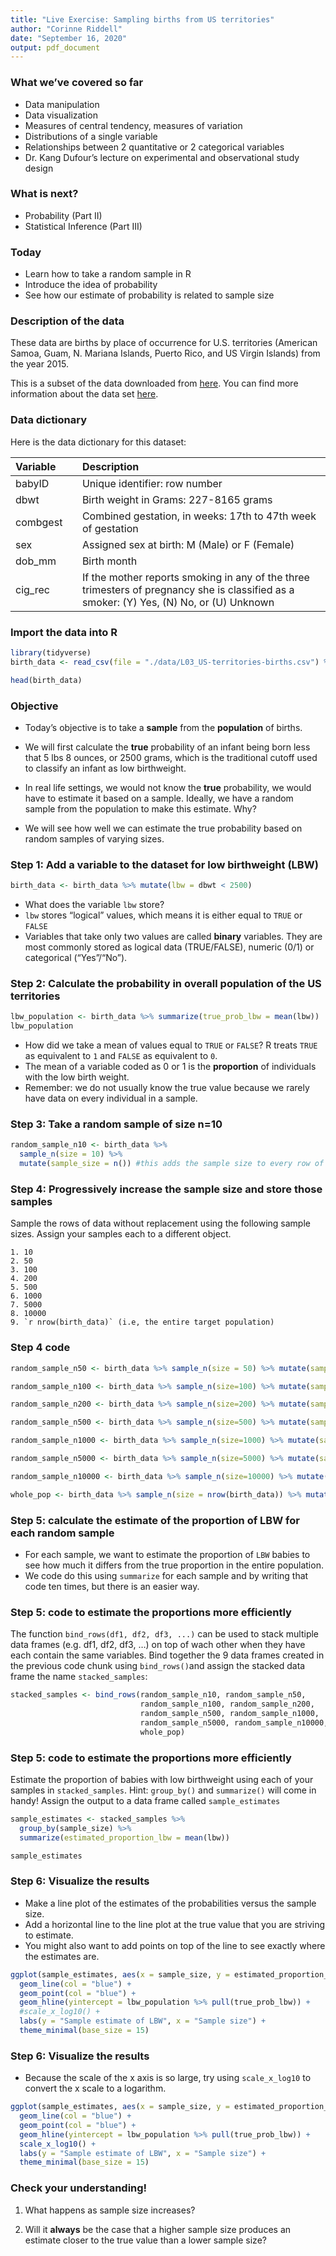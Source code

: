 ```yaml
---
title: "Live Exercise: Sampling births from US territories"
author: "Corinne Riddell"
date: "September 16, 2020"
output: pdf_document
---
```


### What we've covered so far

* Data manipulation
* Data visualization
* Measures of central tendency, measures of variation 
* Distributions of a single variable
* Relationships between 2 quantitative or 2 categorical variables
* Dr. Kang Dufour's lecture on experimental and observational study design 

### What is next?

* Probability (Part II)
* Statistical Inference (Part III)

### Today

* Learn how to take a random sample in R
* Introduce the idea of probability
* See how our estimate of probability is related to sample size

### Description of the data

These data are births by place of occurrence for U.S. territories (American Samoa,
Guam, N. Mariana Islands, Puerto Rico, and US Virgin Islands) from the year 2015.

This is a subset of the data downloaded from [here](http://www.nber.org/data/vital-statistics-natality-data.html).
You can find more information about the data set [here](ftp://ftp.cdc.gov/pub/Health_Statistics/NCHS/Dataset_Documentation/DVS/natality/UserGuide2016.pdf).

### Data dictionary

Here is the data dictionary for this dataset:

| Variable        | Description                                                  |
|:----------------|:-------------------------------------------------------------|
| babyID          | Unique identifier: row number                                |
| dbwt            | Birth weight in Grams: 227-8165 grams          | 
| combgest        | Combined gestation, in weeks: 17th to 47th week of gestation|              
| sex             | Assigned sex at birth: M (Male) or F (Female)	                       |
| dob_mm          | Birth month                                    | 
| cig_rec         | If the mother reports smoking in any of the three trimesters of pregnancy she is classified as a smoker: (Y) Yes, (N) No, or (U) Unknown|

### Import the data into R

```r
library(tidyverse)
birth_data <- read_csv(file = "./data/L03_US-territories-births.csv") %>% select(-X1)
```

```r
head(birth_data)
```


### Objective

* Today's objective is to take a **sample** from the **population** of births. 

* We will first calculate the **true** probability of an infant being born less
that 5 lbs 8 ounces, or 2500 grams, which is the traditional cutoff used to 
classify an infant as low birthweight. 

* In real life settings, we would not know the **true** probability, we would have
to estimate it based on a sample. Ideally, we have a random sample from the population
to make this estimate. Why?

* We will see how well we can estimate the true probability based on random samples of varying sizes.

### Step 1: Add a variable to the dataset for low birthweight (LBW)

```r
birth_data <- birth_data %>% mutate(lbw = dbwt < 2500) 
```

* What does the variable `lbw` store?
* `lbw` stores "logical" values, which means it is either equal to `TRUE` or `FALSE`
* Variables that take only two values are called **binary** variables. They are most commonly stored as logical data (TRUE/FALSE), numeric (0/1) or categorical ("Yes"/"No").

### Step 2: Calculate the probability in overall population of the US territories

```r
lbw_population <- birth_data %>% summarize(true_prob_lbw = mean(lbw))
lbw_population
```

* How did we take a mean of values equal to `TRUE` or `FALSE`? R treats `TRUE` as equivalent to `1` and `FALSE` as equivalent to `0`.
* The mean of a variable coded as 0 or 1 is the **proportion** of individuals with the low birth weight.
* Remember: we do not usually know the true value because we rarely have data on every individual in a sample.

### Step 3: Take a random sample of size n=10

```r
random_sample_n10 <- birth_data %>% 
  sample_n(size = 10) %>% 
  mutate(sample_size = n()) #this adds the sample size to every row of the new data frame
```

### Step 4: Progressively increase the sample size and store those samples

Sample the rows of data without replacement using the following sample sizes.
Assign your samples each to a different object.

    1. 10
    2. 50
    3. 100
    4. 200
    5. 500
    6. 1000
    7. 5000
    8. 10000
    9. `r nrow(birth_data)` (i.e, the entire target population)
    
### Step 4 code

```r
random_sample_n50 <- birth_data %>% sample_n(size = 50) %>% mutate(sample_size = n())

random_sample_n100 <- birth_data %>% sample_n(size=100) %>% mutate(sample_size = n())

random_sample_n200 <- birth_data %>% sample_n(size=200) %>% mutate(sample_size = n())

random_sample_n500 <- birth_data %>% sample_n(size=500) %>% mutate(sample_size = n())

random_sample_n1000 <- birth_data %>% sample_n(size=1000) %>% mutate(sample_size = n())

random_sample_n5000 <- birth_data %>% sample_n(size=5000) %>% mutate(sample_size = n())

random_sample_n10000 <- birth_data %>% sample_n(size=10000) %>% mutate(sample_size = n())

whole_pop <- birth_data %>% sample_n(size = nrow(birth_data)) %>% mutate(sample_size = n())
```

### Step 5: calculate the estimate of the proportion of LBW for each random sample

* For each sample, we want to estimate the proportion of `LBW` babies to see how
much it differs from the true proportion in the entire population.
* We code do this using `summarize` for each sample and by writing that code 
ten times, but there is an easier way.

### Step 5: code to estimate the proportions more efficiently

The function `bind_rows(df1, df2, df3, ...)` can be used to stack multiple data 
frames (e.g. df1, df2, df3, ...) on top of wach other when they have each contain 
the same variables. Bind together the 9 data frames created in the previous code
chunk using `bind_rows()`and assign the stacked data frame the name `stacked_samples`:

```r
stacked_samples <- bind_rows(random_sample_n10, random_sample_n50, 
                             random_sample_n100, random_sample_n200, 
                             random_sample_n500, random_sample_n1000, 
                             random_sample_n5000, random_sample_n10000, 
                             whole_pop)
```

### Step 5: code to estimate the proportions more efficiently

Estimate the proportion of babies with low birthweight using each of 
your samples in `stacked_samples`. Hint: `group_by()` and `summarize()` will 
come in handy! Assign the output to a data frame called `sample_estimates`

```r
sample_estimates <- stacked_samples %>% 
  group_by(sample_size) %>% 
  summarize(estimated_proportion_lbw = mean(lbw)) 

sample_estimates
```

### Step 6: Visualize the results

* Make a line plot of the estimates of the probabilities versus the sample size.
* Add a horizontal line to the line plot at the true value that you are striving to
estimate. 
* You might also want to add points on top of the line to see exactly where the estimates are.

```r
ggplot(sample_estimates, aes(x = sample_size, y = estimated_proportion_lbw)) + 
  geom_line(col = "blue") + 
  geom_point(col = "blue") +
  geom_hline(yintercept = lbw_population %>% pull(true_prob_lbw)) +
  #scale_x_log10() +
  labs(y = "Sample estimate of LBW", x = "Sample size") + 
  theme_minimal(base_size = 15) 
```

### Step 6: Visualize the results

* Because the scale of the x axis is so large, try using `scale_x_log10`
to convert the x scale to a logarithm. 

```r
ggplot(sample_estimates, aes(x = sample_size, y = estimated_proportion_lbw)) + 
  geom_line(col = "blue") + 
  geom_point(col = "blue") +
  geom_hline(yintercept = lbw_population %>% pull(true_prob_lbw)) +
  scale_x_log10() +
  labs(y = "Sample estimate of LBW", x = "Sample size") + 
  theme_minimal(base_size = 15) 
```

### Check your understanding!

1) What happens as sample size increases? 

2) Will it **always** be the case that a higher sample size produces an estimate 
closer to the true value than a lower sample size?
